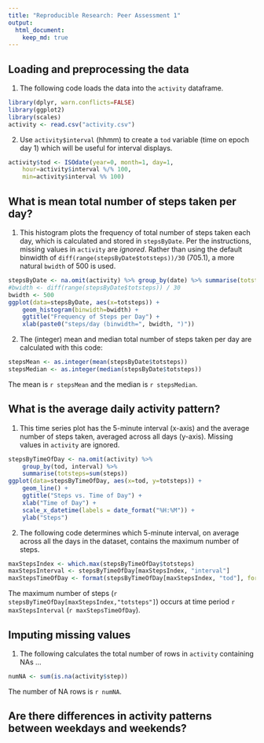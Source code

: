 ```yaml
---
title: "Reproducible Research: Peer Assessment 1"
output: 
  html_document:
    keep_md: true
---
```



## Loading and preprocessing the data
1. The following code loads the data into the `activity` dataframe.
```r
library(dplyr, warn.conflicts=FALSE)
library(ggplot2)
library(scales)
activity <- read.csv("activity.csv")
```

2. Use `activity$interval` (hhmm) to create a `tod` variable (time on epoch day 1) which will be useful for interval displays.
```r
activity$tod <- ISOdate(year=0, month=1, day=1,
    hour=activity$interval %/% 100,
    min=activity$interval %% 100)
```


## What is mean total number of steps taken per day?
1. This histogram plots the frequency of total number of steps taken each day, which is calculated and stored in `stepsByDate`.  Per the instructions, missing values in `activity` are *ignored*.  Rather than using the default binwidth of `diff(range(stepsByDate$totsteps))/30` (705.1), a more natural `bwidth` of 500 is used.
```r
stepsByDate <- na.omit(activity) %>% group_by(date) %>% summarise(totsteps=sum(steps))
#bwidth <- diff(range(stepsByDate$totsteps)) / 30
bwidth <- 500
ggplot(data=stepsByDate, aes(x=totsteps)) +
    geom_histogram(binwidth=bwidth) +
    ggtitle("Frequency of Steps per Day") +
    xlab(paste0("steps/day (binwidth=", bwidth, ")"))
```

2. The (integer) mean and median total number of steps taken per day are calculated with this code:
```r
stepsMean <- as.integer(mean(stepsByDate$totsteps))
stepsMedian <- as.integer(median(stepsByDate$totsteps))
```
The mean is ``r stepsMean`` and the median is ``r stepsMedian``.


## What is the average daily activity pattern?
1. This time series plot has the 5-minute interval (x-axis) and the average number of steps taken, averaged across all days (y-axis).  Missing values in `activity` are ignored.
```r
stepsByTimeOfDay <- na.omit(activity) %>%
    group_by(tod, interval) %>%
    summarise(totsteps=sum(steps))
ggplot(data=stepsByTimeOfDay, aes(x=tod, y=totsteps)) +
    geom_line() +
    ggtitle("Steps vs. Time of Day") +
    xlab("Time of Day") +
    scale_x_datetime(labels = date_format("%H:%M")) +
    ylab("Steps")
```

2. The following code determines which 5-minute interval, on average across all the days in the dataset, contains the maximum number of steps.
```r
maxStepsIndex <- which.max(stepsByTimeOfDay$totsteps)
maxStepsInterval <- stepsByTimeOfDay[maxStepsIndex, "interval"]
maxStepsTimeOfDay <- format(stepsByTimeOfDay[maxStepsIndex, "tod"], format="%H:%M")
```
The maximum number of steps (`r stepsByTimeOfDay[maxStepsIndex,"totsteps"]`) occurs at time period ``r maxStepsInterval`` (`r maxStepsTimeOfDay`).


## Imputing missing values
1. The following calculates the total number of rows in `activity` containing NAs ...
```r
numNA <- sum(is.na(activity$step))
```
The number of NA rows is ``r numNA``.

## Are there differences in activity patterns between weekdays and weekends?
